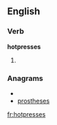 ==English==

===Verb===
'''hotpresses'''

# {{third-person singular of|hotpress}}

===Anagrams===
* {{alphagram|eehoprssst}}
* [[prostheses#English|prostheses]]

[[fr:hotpresses]]